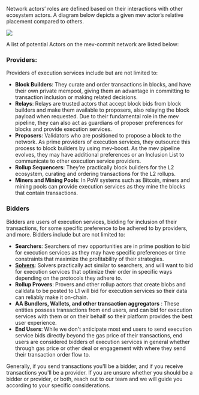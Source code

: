 Network actors’ roles are defined based on their interactions with other ecosystem actors. A diagram below depicts a given mev actor’s relative placement compared to others.

<Frame>
  <img src="/v0.6.3/images/supply-chain.png" />
</Frame>

A list of potential Actors on the mev-commit network are listed below:

### **Providers:**

Providers of execution services include but are not limited to:

- **Block Builders**: They curate and order transactions in blocks, and have their own private mempool, giving them an advantage in committing to transaction inclusion or making related decisions.
- **Relays**: Relays are trusted actors that accept block bids from block builders and make them available to proposers, also relaying the block payload when requested. Due to their fundamental role in the mev pipeline, they can also act as guardians of proposer preferences for blocks and provide execution services.
- **Proposers**: Validators who are positioned to propose a block to the network. As prime providers of execution services, they outsource this process to block builders by using mev-boost. As the mev pipeline evolves, they may have additional preferences or an Inclusion List to communicate to other execution service providers.
- **Rollup Sequencers**: They're practically block builders for the L2 ecosystem, curating and ordering transactions for the L2 rollups.
- **Miners and Mining Pools**: In PoW systems such as Bitcoin, miners and mining pools can provide execution services as they mine the blocks that contain transactions.

### **Bidders**

Bidders are users of execution services, bidding for inclusion of their transactions, for some specific preference to be adhered to by providers, and more. Bidders include but are not limited to:

- **Searchers**: Searchers of mev opportunities are in prime position to bid for execution services as they may have specific preferences or time constraints that maximize the profitability of their strategies.
- [**Solvers**](/v0.6.3/concepts/solvers): Solvers practically act similar to searchers, and will want to bid for execution services that optimize their order in specific ways depending on the protocols they adhere to.
- **Rollup Provers**: Provers and other rollup actors that create blobs and calldata to be posted to L1 will bid for execution services so their data can reliably make it on-chain.
- **AA Bundlers, Wallets, and other transaction aggregators** : These entities possess transactions from end users, and can bid for execution services with them or on their behalf so their platform provides the best user experience.
- **End Users**: While we don't anticipate most end users to send execution service bids directly beyond the gas price of their transactions, end users are considered bidders of execution services in general whether through gas price or other deal or engagement with where they send their transaction order flow to.

Generally, if you send transactions you'll be a bidder, and if you receive transactions you'll be a provider. If you are unsure whether you should be a bidder or provider, or both, reach out to our team and we will guide you according to your specific considerations.
